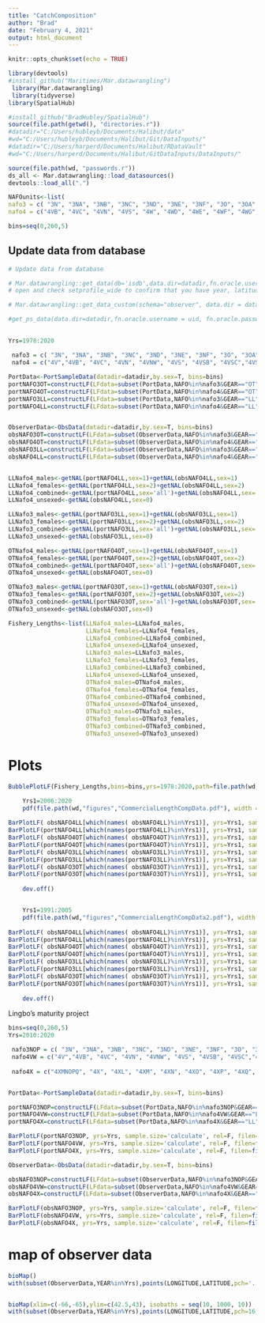 ```yaml
---
title: "CatchComposition"
author: "Brad"
date: "February 4, 2021"
output: html_document
---
```


```r
knitr::opts_chunk$set(echo = TRUE)

library(devtools)
#install_github("Maritimes/Mar.datawrangling")
 library(Mar.datawrangling)
 library(tidyverse)
library(SpatialHub)

#install_github("BradHubley/SpatialHub")
source(file.path(getwd(), "directories.r"))
#datadir="C:/Users/hubleyb/Documents/Halibut/data"
#wd="C:/Users/hubleyb/Documents/Halibut/Git/DataInputs/"
#datadir="C:/Users/harperd/Documents/Halibut/RDataVault"
#wd="C:/Users/harperd/Documents/Halibut/GitDataInputs/DataInputs/"

source(file.path(wd, "passwords.r")) 
ds_all <- Mar.datawrangling::load_datasources()
devtools::load_all(".")

NAFOunits<-list(
nafo3 = c( "3N", "3NA", "3NB", "3NC", "3ND", "3NE", "3NF", "3O", "3OA", "3OC", "3OD", "3OE", "3PN", "3PS"),
nafo4 = c("4VB", "4VC", "4VN", "4VS", "4W", "4WD", "4WE", "4WF", "4WG", "4WH", "4WJ", "4WK", "4WL", "4WM", "4X", "4XL", "4XM", "4XN", "4XO", "4XP", "4XQ", "4XR", "4XS", "5YB", "5ZJ", "5ZM", "5ZN"))

bins=seq(0,260,5)

```

## Update data from database 

```r


# Update data from database 

# Mar.datawrangling::get_data(db='isdb',data.dir=datadir,fn.oracle.username = uid, fn.oracle.password = pwd, fn.oracle.dsn = 'ptran',usepkg='roracle',force.extract=T)
# open and check setprofile_wide to confirm that you have year, latitude & longitude

# Mar.datawrangling::get_data_custom(schema="observer", data.dir = datadir, tables = c("ISFISHLENGTHS","ISSAMPLES"), usepkg = "roracle", fn.oracle.dsn= "PTRAN", fn.oracle.username=uid, fn.oracle.password =pwd)

#get_ps_data(data.dir=datadir,fn.oracle.username = uid, fn.oracle.password = pwd, fn.oracle.dsn = 'ptran',usepkg='roracle',force.extract=T)

```


## 

```r
Yrs=1978:2020

 nafo3 = c( "3N", "3NA", "3NB", "3NC", "3ND", "3NE", "3NF", "3O", "3OA", "3OC", "3OD", "3OE", "3PN", "3PS", "3U")
 nafo4 = c("4V","4VB", "4VC", "4VN", "4VNW", "4VS", "4VSB", "4VSC","4VSW","4VW","4VX", "4W", "4WD", "4WE", "4WF", "4WG", "4WH", "4WJ", "4WK", "4WL", "4WM","4WX","4XMNOPQ", "4X", "4XL", "4XM", "4XN", "4XO", "4XP", "4XQ", "4XR", "4XU", "4XS", "4XRS", "5YB", "5ZJ", "5ZM", "5ZN","5ZEJ")

PortData<-PortSampleData(datadir=datadir,by.sex=T, bins=bins)
portNAFO3OT=constructLF(LFdata=subset(PortData,NAFO%in%nafo3&GEAR=="OT"),bins=bins, Yrs = Yrs)
portNAFO4OT=constructLF(LFdata=subset(PortData,NAFO%in%nafo4&GEAR=="OT"),bins=bins, Yrs = Yrs)
portNAFO3LL=constructLF(LFdata=subset(PortData,NAFO%in%nafo3&GEAR=="LL"),bins=bins, Yrs = Yrs)
portNAFO4LL=constructLF(LFdata=subset(PortData,NAFO%in%nafo4&GEAR=="LL"),bins=bins, Yrs = Yrs)


ObserverData<-ObsData(datadir=datadir,by.sex=T, bins=bins)
obsNAFO3OT=constructLF(LFdata=subset(ObserverData,NAFO%in%nafo3&GEAR=="OT"),bins=bins, Yrs = Yrs)
obsNAFO4OT=constructLF(LFdata=subset(ObserverData,NAFO%in%nafo4&GEAR=="OT"),bins=bins, Yrs = Yrs)
obsNAFO3LL=constructLF(LFdata=subset(ObserverData,NAFO%in%nafo3&GEAR=="LL"),bins=bins, Yrs = Yrs)
obsNAFO4LL=constructLF(LFdata=subset(ObserverData,NAFO%in%nafo4&GEAR=="LL"),bins=bins, Yrs = Yrs)


LLNafo4_males<-getNAL(portNAFO4LL,sex=1)+getNAL(obsNAFO4LL,sex=1)
LLNafo4_females<-getNAL(portNAFO4LL,sex=2)+getNAL(obsNAFO4LL,sex=2)
LLNafo4_combined<-getNAL(portNAFO4LL,sex='all')+getNAL(obsNAFO4LL,sex='all')
LLNafo4_unsexed<-getNAL(obsNAFO4LL,sex=0)

LLNafo3_males<-getNAL(portNAFO3LL,sex=1)+getNAL(obsNAFO3LL,sex=1)
LLNafo3_females<-getNAL(portNAFO3LL,sex=2)+getNAL(obsNAFO3LL,sex=2)
LLNafo3_combined<-getNAL(portNAFO3LL,sex='all')+getNAL(obsNAFO3LL,sex='all')
LLNafo3_unsexed<-getNAL(obsNAFO3LL,sex=0)

OTNafo4_males<-getNAL(portNAFO4OT,sex=1)+getNAL(obsNAFO4OT,sex=1)
OTNafo4_females<-getNAL(portNAFO4OT,sex=2)+getNAL(obsNAFO4OT,sex=2)
OTNafo4_combined<-getNAL(portNAFO4OT,sex='all')+getNAL(obsNAFO4OT,sex='all')
OTNafo4_unsexed<-getNAL(obsNAFO4OT,sex=0)

OTNafo3_males<-getNAL(portNAFO3OT,sex=1)+getNAL(obsNAFO3OT,sex=1)
OTNafo3_females<-getNAL(portNAFO3OT,sex=2)+getNAL(obsNAFO3OT,sex=2)
OTNafo3_combined<-getNAL(portNAFO3OT,sex='all')+getNAL(obsNAFO3OT,sex='all')
OTNafo3_unsexed<-getNAL(obsNAFO3OT,sex=0)

Fishery_Lengths<-list(LLNafo4_males=LLNafo4_males,
                      LLNafo4_females=LLNafo4_females,
                      LLNafo4_combined=LLNafo4_combined,
                      LLNafo4_unsexed=LLNafo4_unsexed, 
                      LLNafo3_males=LLNafo3_males,
                      LLNafo3_females=LLNafo3_females,
                      LLNafo3_combined=LLNafo3_combined,
                      LLNafo4_unsexed=LLNafo4_unsexed,  
                      OTNafo4_males=OTNafo4_males,
                      OTNafo4_females=OTNafo4_females,
                      OTNafo4_combined=OTNafo4_combined, 
                      OTNafo4_unsexed=OTNafo4_unsexed, 
                      OTNafo3_males=OTNafo3_males,
                      OTNafo3_females=OTNafo3_females,
                      OTNafo3_combined=OTNafo3_combined, 
                      OTNafo3_unsexed=OTNafo3_unsexed) 


```



# Plots
```r

BubblePlotLF(Fishery_Lengths,bins=bins,yrs=1978:2020,path=file.path(wd,'figures'),filen='Commercial',inches=0.3)

    Yrs1=2006:2020
    pdf(file.path(wd,"figures","CommercialLengthCompData.pdf"), width = 8, height = 11)
      
BarPlotLF( obsNAFO4LL[which(names( obsNAFO4LL)%in%Yrs1)], yrs=Yrs1, sample.size='calculate', rel=F,graphic='off',toplab="obsNAFO4LL")
BarPlotLF(portNAFO4LL[which(names(portNAFO4LL)%in%Yrs1)], yrs=Yrs1, sample.size='calculate', rel=F,graphic='off',toplab="portNAFO4LL")
BarPlotLF( obsNAFO4OT[which(names( obsNAFO4OT)%in%Yrs1)], yrs=Yrs1, sample.size='calculate', rel=F,graphic='off',toplab="obsNAFO4OT")
BarPlotLF(portNAFO4OT[which(names(portNAFO4OT)%in%Yrs1)], yrs=Yrs1, sample.size='calculate', rel=F,graphic='off',toplab="portNAFO4OT")
BarPlotLF( obsNAFO3LL[which(names( obsNAFO3LL)%in%Yrs1)], yrs=Yrs1, sample.size='calculate', rel=F,graphic='off',toplab="obsNAFO3LL")
BarPlotLF(portNAFO3LL[which(names(portNAFO3LL)%in%Yrs1)], yrs=Yrs1, sample.size='calculate', rel=F,graphic='off',toplab="portNAFO3LL")
BarPlotLF( obsNAFO3OT[which(names( obsNAFO3OT)%in%Yrs1)], yrs=Yrs1, sample.size='calculate', rel=F,graphic='off',toplab="obsNAFO3OT")
BarPlotLF(portNAFO3OT[which(names(portNAFO3OT)%in%Yrs1)], yrs=Yrs1, sample.size='calculate', rel=F,graphic='off',toplab="portNAFO3OT")
    
    dev.off()


    Yrs1=1991:2005
    pdf(file.path(wd,"figures","CommercialLengthCompData2.pdf"), width = 8, height = 11)
      
BarPlotLF( obsNAFO4LL[which(names( obsNAFO4LL)%in%Yrs1)], yrs=Yrs1, sample.size='calculate', rel=F,graphic='off',toplab="obsNAFO4LL")
BarPlotLF(portNAFO4LL[which(names(portNAFO4LL)%in%Yrs1)], yrs=Yrs1, sample.size='calculate', rel=F,graphic='off',toplab="portNAFO4LL")
BarPlotLF( obsNAFO4OT[which(names( obsNAFO4OT)%in%Yrs1)], yrs=Yrs1, sample.size='calculate', rel=F,graphic='off',toplab="obsNAFO4OT")
BarPlotLF(portNAFO4OT[which(names(portNAFO4OT)%in%Yrs1)], yrs=Yrs1, sample.size='calculate', rel=F,graphic='off',toplab="portNAFO4OT")
BarPlotLF( obsNAFO3LL[which(names( obsNAFO3LL)%in%Yrs1)], yrs=Yrs1, sample.size='calculate', rel=F,graphic='off',toplab="obsNAFO3LL")
BarPlotLF(portNAFO3LL[which(names(portNAFO3LL)%in%Yrs1)], yrs=Yrs1, sample.size='calculate', rel=F,graphic='off',toplab="portNAFO3LL")
BarPlotLF( obsNAFO3OT[which(names( obsNAFO3OT)%in%Yrs1)], yrs=Yrs1, sample.size='calculate', rel=F,graphic='off',toplab="obsNAFO3OT")
BarPlotLF(portNAFO3OT[which(names(portNAFO3OT)%in%Yrs1)], yrs=Yrs1, sample.size='calculate', rel=F,graphic='off',toplab="portNAFO3OT")
    
    dev.off()


```
Lingbo's maturity project


```r
bins=seq(0,260,5)
Yrs=2010:2020

 nafo3NOP = c( "3N", "3NA", "3NB", "3NC", "3ND", "3NE", "3NF", "3O", "3OA", "3OC", "3OD", "3OE", "3PS", "3U")
 nafo4VW = c("4V","4VB", "4VC", "4VN", "4VNW", "4VS", "4VSB", "4VSC","4VSW","4VW","4VX", "4W", "4WD", "4WE", "4WF", "4WG", "4WH", "4WJ", "4WK", "4WL", "4WM","4WX")
 
 nafo4X = c("4XMNOPQ", "4X", "4XL", "4XM", "4XN", "4XO", "4XP", "4XQ", "4XR", "4XU", "4XS", "4XRS")


PortData<-PortSampleData(datadir=datadir,by.sex=T, bins=bins)

portNAFO3NOP=constructLF(LFdata=subset(PortData,NAFO%in%nafo3NOP&GEAR=="LL"),bins=bins, Yrs = Yrs)
portNAFO4VW=constructLF(LFdata=subset(PortData,NAFO%in%nafo4VW&GEAR=="LL"),bins=bins, Yrs = Yrs)
portNAFO4X=constructLF(LFdata=subset(PortData,NAFO%in%nafo4X&GEAR=="LL"),bins=bins, Yrs = Yrs)

BarPlotLF(portNAFO3NOP, yrs=Yrs, sample.size='calculate', rel=F, filen=file.path(wd,"figures","port3NOP"))
BarPlotLF(portNAFO4VW, yrs=Yrs, sample.size='calculate', rel=F, filen=file.path(wd,"figures","port4VW"))
BarPlotLF(portNAFO4X, yrs=Yrs, sample.size='calculate', rel=F, filen=file.path(wd,"figures","port4X"))

ObserverData<-ObsData(datadir=datadir,by.sex=T, bins=bins)

obsNAFO3NOP=constructLF(LFdata=subset(ObserverData,NAFO%in%nafo3NOP&GEAR=="LL"),bins=bins, Yrs = Yrs)
obsNAFO4VW=constructLF(LFdata=subset(ObserverData,NAFO%in%nafo4VW&GEAR=="LL"),bins=bins, Yrs = Yrs)
obsNAFO4X=constructLF(LFdata=subset(ObserverData,NAFO%in%nafo4X&GEAR=="LL"),bins=bins, Yrs = Yrs)

BarPlotLF(obsNAFO3NOP, yrs=Yrs, sample.size='calculate', rel=F, filen=file.path(wd,"figures","obs3NOP"))
BarPlotLF(obsNAFO4VW, yrs=Yrs, sample.size='calculate', rel=F, filen=file.path(wd,"figures","obs4VW"))
BarPlotLF(obsNAFO4X, yrs=Yrs, sample.size='calculate', rel=F, filen=file.path(wd,"figures","obs4X"))

```

# map of observer data
```r
bioMap()
with(subset(ObserverData,YEAR%in%Yrs),points(LONGITUDE,LATITUDE,pch='.',col=rgb(1,0,0,0.1)))


bioMap(xlim=c(-66,-65),ylim=c(42.5,43), isobaths = seq(10, 1000, 10))
with(subset(ObserverData,YEAR%in%Yrs),points(LONGITUDE,LATITUDE,pch=16,cex=0.5,col=rgb(1,0,0,0.1)))


```


